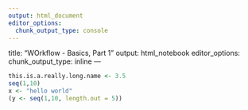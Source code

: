 ---
output: html_document
editor_options: 
  chunk_output_type: console
---

title: "WOrkflow - Basics, Part 1"
output: html_notebook
editor_options: 
  chunk_output_type: inline
---

```{r}
this.is.a.really.long.name <- 3.5
seq(1,10)
x <- "hello world"
(y <- seq(1,10, length.out = 5))

```

